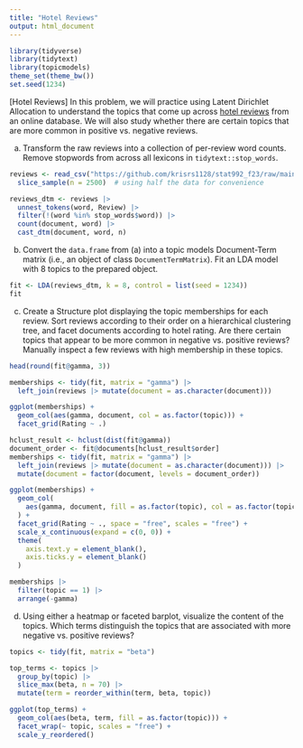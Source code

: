 ```yaml
---
title: "Hotel Reviews"
output: html_document
---
```


```r
library(tidyverse)
library(tidytext)
library(topicmodels)
theme_set(theme_bw())
set.seed(1234)
```
    
[Hotel Reviews] In this problem, we will practice using Latent Dirichlet
Allocation to understand the topics that come up across [hotel reviews](https://github.com/krisrs1128/stat479_s22/blob/main/_slides/week11/exercises/reviews.csv?raw=true) from an
online database. We will also study whether there are certain topics that are
more common in positive vs. negative reviews.

a. Transform the raw reviews into a collection of per-review word counts.
Remove stopwords from across all lexicons in `tidytext::stop_words`.

```r
reviews <- read_csv("https://github.com/krisrs1128/stat992_f23/raw/main/activities/week12/reviews.csv") |>
  slice_sample(n = 2500)  # using half the data for convenience

reviews_dtm <- reviews |>
  unnest_tokens(word, Review) |>
  filter(!(word %in% stop_words$word)) |>
  count(document, word) |>
  cast_dtm(document, word, n)
```

b. Convert the `data.frame` from (a) into a topic models Document-Term
matrix (i.e., an object of class `DocumentTermMatrix`). Fit an LDA model
with 8 topics to the prepared object.

```r
fit <- LDA(reviews_dtm, k = 8, control = list(seed = 1234))
fit
```

c. Create a Structure plot displaying the topic memberships for each review.
Sort reviews according to their order on a hierarchical clustering tree, and
facet documents according to hotel rating. Are there certain topics that appear
to be more common in negative vs. positive reviews? Manually inspect a few
reviews with high membership in these topics.


```r
head(round(fit@gamma, 3))
```
```r
memberships <- tidy(fit, matrix = "gamma") |>
  left_join(reviews |> mutate(document = as.character(document)))

ggplot(memberships) +
  geom_col(aes(gamma, document, col = as.factor(topic))) +
  facet_grid(Rating ~ .)
```


```r
hclust_result <- hclust(dist(fit@gamma))
document_order <- fit@documents[hclust_result$order]
memberships <- tidy(fit, matrix = "gamma") |>
  left_join(reviews |> mutate(document = as.character(document))) |>
  mutate(document = factor(document, levels = document_order))

ggplot(memberships) +
  geom_col(
    aes(gamma, document, fill = as.factor(topic), col = as.factor(topic))
  ) +
  facet_grid(Rating ~ ., space = "free", scales = "free") +
  scale_x_continuous(expand = c(0, 0)) +
  theme(
    axis.text.y = element_blank(),
    axis.ticks.y = element_blank()
  )
```

```r
memberships |>
  filter(topic == 1) |>
  arrange(-gamma)
```

d. Using either a heatmap or faceted barplot, visualize the content of the
topics. Which terms distinguish the topics that are associated with more
negative vs. positive reviews?

```r
topics <- tidy(fit, matrix = "beta")

top_terms <- topics |>
  group_by(topic) |>
  slice_max(beta, n = 70) |>
  mutate(term = reorder_within(term, beta, topic))
```


```r
ggplot(top_terms) +
  geom_col(aes(beta, term, fill = as.factor(topic))) +
  facet_wrap(~ topic, scales = "free") +
  scale_y_reordered()
```

